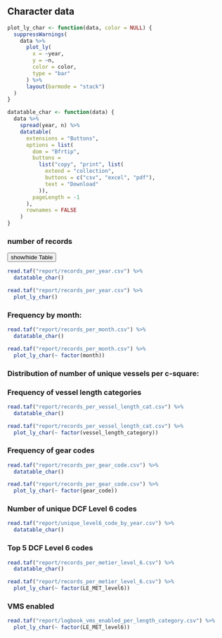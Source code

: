 ## Character data

```r
plot_ly_char <- function(data, color = NULL) {
  suppressWarnings(
    data %>%
      plot_ly(
        x = ~year,
        y = ~n,
        color = color,
        type = "bar"
      ) %>%
      layout(barmode = "stack")
  )
}

datatable_char <- function(data) {
  data %>%
    spread(year, n) %>%
    datatable(
      extensions = "Buttons",
      options = list(
        dom = "Bfrtip",
        buttons =
          list("copy", "print", list(
            extend = "collection",
            buttons = c("csv", "excel", "pdf"),
            text = "Download"
          )),
        pageLength = -1
      ),
      rownames = FALSE
    )
}
```


### number of records

<button class="btn btn-primary" data-toggle="collapse" data-target="#BlockName1"> show/hide Table </button>

<div id="BlockName1" class="collapse">
```r
read.taf("report/records_per_year.csv") %>%
  datatable_char()
```
</div>

```r
read.taf("report/records_per_year.csv") %>%
  plot_ly_char()
```

### Frequency by month:

```r
read.taf("report/records_per_month.csv") %>%
  datatable_char()
```

```r
read.taf("report/records_per_month.csv") %>%
  plot_ly_char(~ factor(month))
```

### Distribution of number of unique vessels per c-square:

### Frequency of vessel length categories

```r
read.taf("report/records_per_vessel_length_cat.csv") %>%
  datatable_char()
```

```r
read.taf("report/records_per_vessel_length_cat.csv") %>%
  plot_ly_char(~ factor(vessel_length_category))
```

### Frequency of gear codes

```r
read.taf("report/records_per_gear_code.csv") %>%
  datatable_char()
```

```r
read.taf("report/records_per_gear_code.csv") %>%
  plot_ly_char(~ factor(gear_code))
```

### Number of unique DCF Level 6 codes

```r
read.taf("report/unique_level6_code_by_year.csv") %>%
  datatable_char()
```

### Top 5 DCF Level 6 codes


```r
read.taf("report/records_per_metier_level_6.csv") %>%
  datatable_char()
```

```r
read.taf("report/records_per_metier_level_6.csv") %>%
  plot_ly_char(~ factor(LE_MET_level6))
```

### VMS enabled
```r
read.taf("report/logbook_vms_enabled_per_length_category.csv") %>%
  plot_ly_char(~ factor(LE_MET_level6))
```